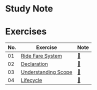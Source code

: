 # Study Note

# Exercises

| No. | Exercise                                                                                                                 | Note                                                                                                        |
| --- | ------------------------------------------------------------------------------------------------------------------------ | ----------------------------------------------------------------------------------------------------------- |
| 01  | [Ride Fare System](https://github.com/navynj/JS-Dive-Study/blob/main/public/guideline/chap01/2_variables/exercise01.mdx) | [🔗](https://github.com/navynj/JS-Dive-Study/blob/main/public/member/luth/chap01/2_variables/exercise01.mdx) |
| 02  | [Declaration](https://github.com/navynj/JS-Dive-Study/blob/main/public/guideline/chap01/2_variables/exercise02.mdx)      | [🔗](https://github.com/navynj/JS-Dive-Study/blob/main/public/member/luth/chap01/2_variables/exercise02.mdx) |
| 03  | [Understanding Scope](https://github.com/navynj/JS-Dive-Study/blob/main/public/guideline/chap01/1_values/exercise02.mdx) | [🔗](https://github.com/navynj/JS-Dive-Study/blob/main/public/member/luth/chap01/2_variables/exercise03.mdx) |
| 04  | [Lifecycle](https://github.com/navynj/JS-Dive-Study/blob/main/public/guideline/chap01/1_values/exercise02.mdx)           | [🔗](https://github.com/navynj/JS-Dive-Study/blob/main/public/member/luth/chap01/2_variables/exercise04.mdx) |
